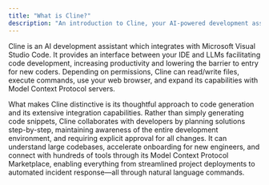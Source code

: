```yaml
---
title: "What is Cline?"
description: "An introduction to Cline, your AI-powered development assistant in VS Code."
---
```


Cline is an AI development assistant which integrates with Microsoft Visual Studio Code. It provides an interface between your IDE and LLMs facilitating code development, increasing productivity and lowering the barrier to entry for new coders. Depending on permissions, Cline can read/write files, execute commands, use your web browser, and expand its capabilities with Model Context Protocol servers.

What makes Cline distinctive is its thoughtful approach to code generation and its extensive integration capabilities. Rather than simply generating code snippets, Cline collaborates with developers by planning solutions step-by-step, maintaining awareness of the entire development environment, and requiring explicit approval for all changes. It can understand large codebases, accelerate onboarding for new engineers, and connect with hundreds of tools through its Model Context Protocol Marketplace, enabling everything from streamlined project deployments to automated incident response—all through natural language commands.
